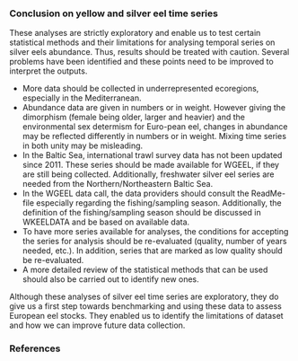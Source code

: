 ### Conclusion on yellow and silver eel time series

These analyses are strictly exploratory and enable us to test certain statistical methods and their limitations for analysing temporal series on silver eels abundance. Thus, results should be treated with caution. Several problems have been identified and these points need to be improved to interpret the outputs.

- More data should be collected in underrepresented ecoregions, especially in the Mediterranean.
- Abundance data are given in numbers or in weight. However giving the dimorphism (female being older, larger and heavier) and the environmental sex determism for Euro-pean eel, changes in abundance may be reflected differently in numbers or in weight. Mixing time series in both unity may be misleading.
- In the Baltic Sea, international trawl survey data has not been updated since 2011. These series should be made available for WGEEL, if they are still being collected. Additionally, freshwater silver eel series are needed from the Northern/Northeastern Baltic Sea.
- In the WGEEL data call, the data providers should consult the ReadMe-file especially regarding the fishing/sampling season. Additionally, the definition of the fishing/sampling season should be discussed in WKEELDATA and be based on available data.
- To have more series available for analyses, the conditions for accepting the series for analysis should be re-evaluated (quality, number of years needed, etc.). In addition, series that are marked as low quality should be re-evaluated. 
- A more detailed review of the statistical methods that can be used should also be carried out to identify new ones.

Although these analyses of silver eel time series are exploratory, they do give us a first step towards benchmarking and using these data to assess European eel stocks. They enabled us to identify the limitations of dataset and how we can improve future data collection.

### References